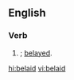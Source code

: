 ==English==

===Verb===
{{head|en|verb form}}

# {{context|archaic|lang=en}} {{en-past of|belay}}; [[belayed]].

[[hi:belaid]]
[[vi:belaid]]